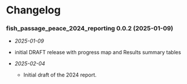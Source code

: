 # Changelog {-#changelog}

<!-- NEWS.md is maintained by https://cynkra.github.io/fledge, do not edit -->

### fish_passage_peace_2024_reporting 0.0.2 (2025-01-09) {-}

- *2025-01-09*  
- initial DRAFT release with progress map and Results summary tables


- *2025-02-04*  
  - Initial draft of the 2024 report.


